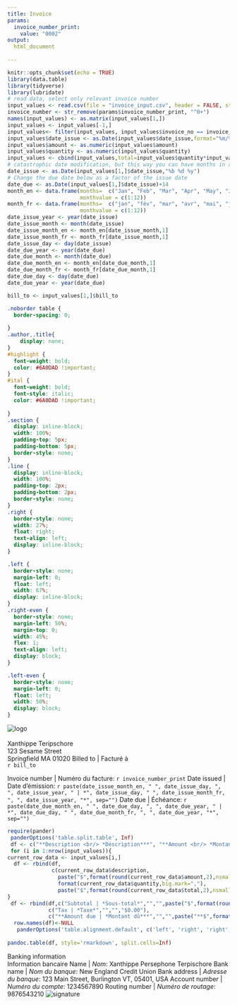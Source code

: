 ```yaml
---
title: Invoice
params:
  invoice_number_print: 
    value: "0002"
output:
  html_document
    
---
```


```r
knitr::opts_chunk$set(echo = TRUE)
library(data.table)
library(tidyverse)
library(lubridate)
# read data, select only relevant invoice number
input_values <- read.csv(file = "invoice_input.csv", header = FALSE, stringsAsFactors=FALSE)
invoice_number <- str_remove(params$invoice_number_print, "^0+")
names(input_values) <- as.matrix(input_values[1,])
input_values <- input_values[-1,]
input_values<- filter(input_values, input_values$invoice_no == invoice_number)
input_values$date_issue <- as.Date(input_values$date_issue,format="%m/%d/%y")
input_values$amount <- as.numeric(input_values$amount)
input_values$quantity <- as.numeric(input_values$quantity)
input_values <- cbind(input_values,total=input_values$quantity*input_values$amount)
# catastrophic date modification, but this way you can have months in a second language
date_issue <- as.Date(input_values[1,]$date_issue,"%b %d %y")
# Change the due date below as a factor of the issue date
date_due <- as.Date(input_values[1,]$date_issue)+14
month_en <- data.frame(months=  c("Jan", "Feb", "Mar", "Apr", "May", "Jun", "Jul","Aug","Sep","Oct","Nov","Dec"),
                       monthvalue = c(1:12))
month_fr <- data.frame(months=  c("jan", "fév", "mar", "avr", "mai", "jun", "jul","aoû","sep","oct","nov","dec"),
                       monthvalue = c(1:12))
date_issue_year <- year(date_issue)
date_issue_month <- month(date_issue)
date_issue_month_en <- month_en[date_issue_month,1]
date_issue_month_fr <- month_fr[date_issue_month,1]
date_issue_day <- day(date_issue)
date_due_year <- year(date_due)
date_due_month <- month(date_due)
date_due_month_en <- month_en[date_due_month,1]
date_due_month_fr <- month_fr[date_due_month,1]
date_due_day <- day(date_due)
date_due_year <- year(date_due)

bill_to <- input_values[1,]$bill_to

```
<!-- css styles below -->
```css
.noborder table {
  border-spacing: 0;
  
}
.author,.title{
    display: none;
}
#highlight {
  font-weight: bold;
  color: #6A0DAD !important;
}
#ital {
  font-weight: bold;
  font-style: italic;
  color: #6A0DAD !important;
  
}
.section {
  display: inline-block;
  width: 100%;
  padding-top: 5px;
  padding-bottom: 5px;
  border-style: none;
}
.line {
  display: inline-block;
  width: 100%;
  padding-top: 2px;
  padding-bottom: 2px;
  border-style: none;
}
.right {
  border-style: none;
  width: 27%;
  float: right;
  text-align: left;
  display: inline-block;
}

.left {
  border-style: none;
  margin-left: 0;
  float: left;
  width: 67%;
  display: inline-block;
}
.right-even {
  border-style: none;
  margin-left: 50%;
  margin-top: 0;
  width: 45%;
  flex: 1;
  text-align: left;
  display: block;
}

.left-even {
  border-style: none;
  margin-left: 0;
  float: left;
  width: 50%;
  display: block;
}
```
<!-- header -->
<span class=section>
  <span class=left>![logo](logo.png)</span>
  <span class=right><br/><br/><span id="highlight">Xanthippe Teripschore</span><br/>123 Sesame Street<br/>Springfield MA 01020</span>
</span>
<span class=section>
  <span id="highlight">Billed to | </span><span id="ital">Facturé à</span><br/>`r bill_to`
  </span>
</span>

<!-- invoice information  -->
<span class=section>
  <span class=line>
    <span class=left-even>
      <span id="highlight">Invoice number | </span><span id="ital">Numéro du facture:</span>
    </span>
    <span class=right-even>`r invoice_number_print`</span>
  </span>
  <span class=line>
    <span class=left-even><span id="highlight">Date issued | </span><span id="ital">Date d'émission:</span></span>
    <span class=right-even>`r paste(date_issue_month_en, " ", date_issue_day, ", ", date_issue_year, " | *", date_issue_day, " ", date_issue_month_fr, ", ", date_issue_year, "*", sep="")`</span>
  </span>
  <span class=line>
    <span class=left-even><span id="highlight">Date due | </span><span id="ital">Échéance:</span></span>
    <span class=right-even>`r paste(date_due_month_en, " ", date_due_day, ", ", date_due_year, " | *", date_due_day, " ", date_due_month_fr, ", ", date_due_year, "*", sep="")`</span>
  </span>
</span>
<!-- invoice table -->

```r
require(pander)
 panderOptions('table.split.table', Inf)
 df <- c("**Description <br/> *Déscription***", "**Amount <br/> *Montant***", "**Quantity <br/> *Quantité***", "**Total <br/> *Total***")
 for (i in 1:nrow(input_values)){
current_row_data <- input_values[i,]
  df <- rbind(df,
              c(current_row_data$description,
                paste("$",format(round(current_row_data$amount,2),nsmall=2,big.mark=","),sep=""),
                format(current_row_data$quantity,big.mark=","),
                paste("$",format(round(current_row_data$total,2),nsmall=2,big.mark=","),sep="")))
}
 df <- rbind(df,c("Subtotal | *Sous-total*","","",paste("$",format(round(sum(input_values$total),2),nsmall=2,big.mark=","),sep="")),
             c("Tax | *Taxe*","","","$0.00"),
             c("**Amount due | *Montant dû***","","",paste("**$",format(round(sum(input_values$total),2),nsmall=2,big.mark=","),"**",sep="")))
  row.names(df)<-NULL
   panderOptions('table.alignment.default', c('left', 'right', 'right', 'right'))
  
pandoc.table(df, style='rmarkdown', split.cells=Inf)
```

<!-- bottom material -->
<span class=section>
  <span id="highlight">Banking information</span><br/>
  <span id="ital">Information bancaire</span>
</span>
<span class=section>
  <span class=line>
    <span class=left-even>Name | *Nom*:</span>
    <span class=right-even>Xanthippe Persephone Terpischore</span>
  </span>
  <span class=line>
    <span class=left-even>Bank name | *Nom du banque*:</span>
    <span class=right-even>New England Credit Union</span>
  </span>
  <span class=line>
    <span class=left-even>Bank address | *Adresse du banque*:</span>
    <span class=right-even>123 Main Street, Burlington VT, 05401, USA</span>
  </span>
  <span class=line>
    <span class=left-even>Account number | *Numéro du compte*:</span>
    <span class=right-even>1234567890</span>
  </span>
  <span class=line>
    <span class=left-even>Routing number | *Numéro de routage*: </span>
    <span class=right-even>9876543210</span>
  </span>
</span>
<span class=section>
![signature](sig.png)
</span>